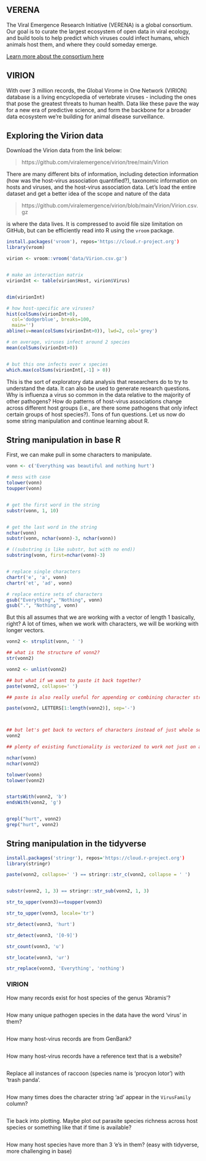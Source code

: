 ## VERENA

The Viral Emergence Research Initiative (VERENA) is a global consortium. Our goal is to curate the largest ecosystem of open data in viral ecology, and build tools to help predict which viruses could infect humans, which animals host them, and where they could someday emerge.


[Learn more about the consortium here](https://www.viralemergence.org/)




## VIRION

With over 3 million records, the Global Virome in One Network (VIRION) database is a living encyclopedia of vertebrate viruses - including the ones that pose the greatest threats to human health. Data like these pave the way for a new era of predictive science, and form the backbone for a broader data ecosystem we’re building for animal disease surveillance.





## Exploring the Virion data


Download the Virion data from the link below:

>  https://github.com/viralemergence/virion/tree/main/Virion


There are many different bits of information, including detection information (how was the host-virus association quantified?), taxonomic information on hosts and viruses, and the host-virus association data. Let's load the entire dataset and get a better idea of the scope and nature of the data

> https://github.com/viralemergence/virion/blob/main/Virion/Virion.csv.gz

is where the data lives. It is compressed to avoid file size limitation on GitHub, but can be efficiently read into R using the `vroom` package.




```r

install.packages('vroom'), repos='https://cloud.r-project.org')
library(vroom)

virion <- vroom::vroom('data/Virion.csv.gz')


# make an interaction matrix
virionInt <- table(virion$Host, virion$Virus)


dim(virionInt)

# how host-specific are viruses?
hist(colSums(virionInt>0), 
  col='dodgerblue', breaks=100, 
  main='')
abline(v=mean(colSums(virionInt>0)), lwd=2, col='grey')

# on average, viruses infect around 2 species
mean(colSums(virionInt>0))


# but this one infects over x species
which.max(colSums(virionInt[,-1] > 0))

```

This is the sort of exploratory data analysis that researchers do to try to understand the data. It can also be used to generate research questions. Why is influenza a virus so common in the data relative to the majority of other pathogens? How do patterns of host-virus associations change across different host groups (i.e., are there some pathogens that only infect certain groups of host species?). Tons of fun questions. Let us now do some string manipulation and continue learning about R. 











## String manipulation in base R

First, we can make pull in some characters to manipulate. 

```r

vonn <- c('Everything was beautiful and nothing hurt')

# mess with case
tolower(vonn)
toupper(vonn)


# get the first word in the string
substr(vonn, 1, 10)


# get the last word in the string
nchar(vonn)
substr(vonn, nchar(vonn)-3, nchar(vonn))

# ((substring is like substr, but with no end))
substring(vonn, first=nchar(vonn)-3)


# replace single characters 
chartr('e', 'a', vonn)
chartr('et', 'ad', vonn)

# replace entire sets of characters
gsub("Everything", "Nothing", vonn)
gsub(".", "Nothing", vonn)


```



But this all assumes that we are working with a vector of length 1 basically, right? A lot of times, when we work with characters, we will be working with longer vectors.




```r

vonn2 <- strsplit(vonn, ' ')

## what is the structure of vonn2?
str(vonn2)

vonn2 <- unlist(vonn2)

## but what if we want to paste it back together? 
paste(vonn2, collapse=' ')

## paste is also really useful for appending or combining character strings with different properties

paste(vonn2, LETTERS[1:length(vonn2)], sep='-')



## but let's get back to vectors of characters instead of just whole sentences as strings
vonn2 

## plenty of existing functionality is vectorized to work not just on a single string, but on character vectors

nchar(vonn)
nchar(vonn2)

tolower(vonn)
tolower(vonn2)


startsWith(vonn2, 'b')
endsWith(vonn2, 'g')


grepl("hurt", vonn2)
grep("hurt", vonn2)

```







## String manipulation in the tidyverse


```r

install.packages('stringr'), repos='https://cloud.r-project.org')
library(stringr)

paste(vonn2, collapse=' ') == stringr::str_c(vonn2, collapse = ' ')


substr(vonn2, 1, 3) == stringr::str_sub(vonn2, 1, 3)

str_to_upper(vonn3)==toupper(vonn3)

str_to_upper(vonn3, locale='tr')

str_detect(vonn3, 'hurt') 

str_detect(vonn3, '[0-9]')

str_count(vonn3, 'u')

str_locate(vonn3, 'ur')

str_replace(vonn3, 'Everything', 'nothing')

```


















### VIRION 


How many records exist for host species of the genus 'Abramis'?
 
```r




```










How many unique pathogen species in the data have the word 'virus' in them?

```r



```











How many host-virus records are from GenBank? 

```r


```










How many host-virus records have a reference text that is a website?

```r




```










Replace all instances of raccoon (species name is 'procyon lotor') with 'trash panda'.


```r



```










How many times does the character string 'ad' appear in the `VirusFamily` column? 

```r



```










Tie back into plotting. Maybe plot out parasite species richness across host species or something like that if time is available?

```r



```





How many host species have more than 3 'e's in them? (easy with tidyverse, more challenging in base)

```r



```























